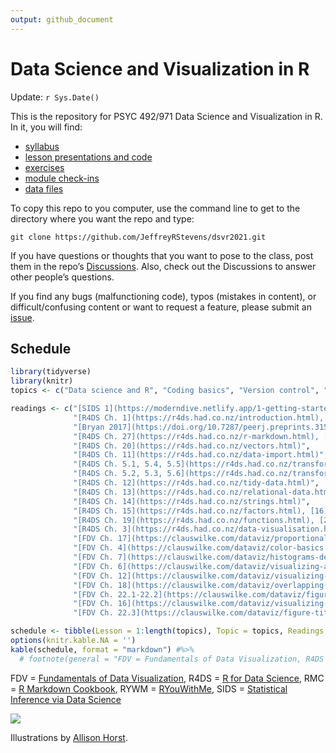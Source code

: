 ```yaml
---
output: github_document
---
```


# Data Science and Visualization in R

Update:  `r Sys.Date()`

This is the repository for PSYC 492/971 Data Science and Visualization in R. In it, you will find:

* [syllabus](https://github.com/JeffreyRStevens/dsvr2021/blob/main/docs/syllabus.pdf)
* [lesson presentations and code](https://github.com/JeffreyRStevens/dsvr2021/tree/main/docs/lessons)
* [exercises](https://github.com/JeffreyRStevens/dsvr2021/tree/main/inst/tutorials)
* [module check-ins](https://github.com/JeffreyRStevens/dsvr2021/tree/main/docs/checkins)
* [data files](https://github.com/JeffreyRStevens/dsvr2021/tree/main/data)

To copy this repo to you computer, use the command line to get to the directory where  you want the repo and type:

`git clone https://github.com/JeffreyRStevens/dsvr2021.git`


If you have questions or thoughts that you want to pose to the class, post them in the repo's [Discussions](https://github.com/JeffreyRStevens/dsvr2021/discussions). Also, check out the Discussions to answer other people's questions. 

If you find any bugs (malfunctioning code), typos (mistakes in content), or difficult/confusing content or want to request a feature, please submit an [issue](https://github.com/JeffreyRStevens/dsvr2021/issues).


## Schedule

``` r
library(tidyverse)
library(knitr)
topics <- c("Data science and R", "Coding basics", "Version control", "Literate programming", "Data types and structures", "Importing and exporting data", "Cleaning columns", "Wrangling rows", "Tidy data", "Merging data", "Character strings", "Factors, dates, and times", "Functions and flow", "Grammar of graphics", "Design and style", "Color", "Visualizing distributions", "Visualizing amounts and proportions", "Visualizing x-y data", "Finessing plots", "Adorning plots", "Extending plots", "Tables", "TBA")

readings <- c("[SIDS 1](https://moderndive.netlify.app/1-getting-started.html), [RYWM 1](https://rladiessydney.org/courses/ryouwithme/01-basicbasics-1/), [Wickham 2020](https://tidyverse.tidyverse.org/articles/manifesto.html)", 
              "[R4DS Ch. 1](https://r4ds.had.co.nz/introduction.html), [4](https://r4ds.had.co.nz/workflow-basics.html), [6](https://r4ds.had.co.nz/workflow-scripts.html), [8](https://r4ds.had.co.nz/workflow-projects.html)", 
              "[Bryan 2017](https://doi.org/10.7287/peerj.preprints.3159v2)", 
              "[R4DS Ch. 27](https://r4ds.had.co.nz/r-markdown.html), [Markdown tutorial](https://commonmark.org/help/tutorial/)", 
              "[R4DS Ch. 20](https://r4ds.had.co.nz/vectors.html)", 
              "[R4DS Ch. 11](https://r4ds.had.co.nz/data-import.html)", 
              "[R4DS Ch. 5.1, 5.4, 5.5](https://r4ds.had.co.nz/transform.html)", 
              "[R4DS Ch. 5.2, 5.3, 5.6](https://r4ds.had.co.nz/transform.html)", 
              "[R4DS Ch. 12](https://r4ds.had.co.nz/tidy-data.html)", 
              "[R4DS Ch. 13](https://r4ds.had.co.nz/relational-data.html)", 
              "[R4DS Ch. 14](https://r4ds.had.co.nz/strings.html)", 
              "[R4DS Ch. 15](https://r4ds.had.co.nz/factors.html), [16](https://r4ds.had.co.nz/dates-and-times.html)", 
              "[R4DS Ch. 19](https://r4ds.had.co.nz/functions.html), [21](https://r4ds.had.co.nz/iteration.html)", 
              "[R4DS Ch. 3](https://r4ds.had.co.nz/data-visualisation.html), [FDV Ch. 1](https://clauswilke.com/dataviz/introduction.html), [2](https://clauswilke.com/dataviz/aesthetic-mapping.html), [3](https://clauswilke.com/dataviz/coordinate-systems-axes.html)", 
              "[FDV Ch. 17](https://clauswilke.com/dataviz/proportional-ink.html), [25](https://clauswilke.com/dataviz/avoid-line-drawings.html), [26](https://clauswilke.com/dataviz/no-3d.html), [29](https://clauswilke.com/dataviz/telling-a-story.html)", 
              "[FDV Ch. 4](https://clauswilke.com/dataviz/color-basics.html), [19](https://clauswilke.com/dataviz/color-pitfalls.html)", 
              "[FDV Ch. 7](https://clauswilke.com/dataviz/histograms-density-plots.html), [8](https://clauswilke.com/dataviz/ecdf-qq.html), [9](https://clauswilke.com/dataviz/boxplots-violins.html)", 
              "[FDV Ch. 6](https://clauswilke.com/dataviz/visualizing-amounts.html), [10](https://clauswilke.com/dataviz/visualizing-proportions.html), [11](https://clauswilke.com/dataviz/nested-proportions.html)", 
              "[FDV Ch. 12](https://clauswilke.com/dataviz/visualizing-associations.html), [13](https://clauswilke.com/dataviz/time-series.html), [14](https://clauswilke.com/dataviz/visualizing-trends.html)", 
              "[FDV Ch. 18](https://clauswilke.com/dataviz/overlapping-points.html), [20](https://clauswilke.com/dataviz/redundant-coding.html), [21](https://clauswilke.com/dataviz/multi-panel-figures.html), [23](https://clauswilke.com/dataviz/balance-data-context.html)", 
              "[FDV Ch. 22.1-22.2](https://clauswilke.com/dataviz/figure-titles-captions.html), [24](https://clauswilke.com/dataviz/small-axis-labels.html), [R4DS Ch. 28](https://r4ds.had.co.nz/graphics-for-communication.html)", 
              "[FDV Ch. 16](https://clauswilke.com/dataviz/visualizing-uncertainty.html),  [27](https://clauswilke.com/dataviz/image-file-formats.html)", 
              "[FDV Ch. 22.3](https://clauswilke.com/dataviz/figure-titles-captions.html#tables), [RMC 10.1](https://bookdown.org/yihui/rmarkdown-cookbook/kable.html)", NA)

schedule <- tibble(Lesson = 1:length(topics), Topic = topics, Readings = readings)
options(knitr.kable.NA = '')
kable(schedule, format = "markdown") #%>% 
  # footnote(general = "FDV = Fundamentals of Data Visualization, R4DS = R for Data Science, RMC = R Markdown Cookbook")
```
\vspace{-5mm}
FDV = [Fundamentals of Data Visualization](https://clauswilke.com/dataviz), R4DS = [R for Data Science](https://r4ds.had.co.nz/), RMC = [R Markdown Cookbook](https://bookdown.org/yihui/rmarkdown-cookbook), RYWM = [RYouWithMe](https://rladiessydney.org/courses/ryouwithme/), SIDS = [Statistical Inference via Data Science](https://moderndive.netlify.app/)

![](figures/monster_support_allisonhorst.jpg)


Illustrations by [Allison Horst](https://www.allisonhorst.com/).